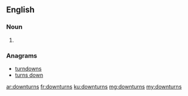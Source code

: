 ==English==

===Noun===
{{head|en|plural}}

# {{plural of|downturn|lang=en}}

===Anagrams===
* [[turndowns#English|turndowns]]
* [[turns down#English|turns down]]

[[ar:downturns]]
[[fr:downturns]]
[[ku:downturns]]
[[mg:downturns]]
[[my:downturns]]